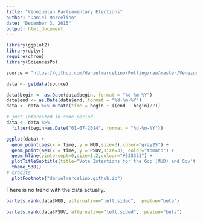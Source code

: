 ```yaml
---
title: "Venezuelan Parliamentary Elections"
author: "Daniel Marcelino"
date: "December 3, 2015"
output: html_document
---
```


```r
library(ggplot2)
library(dplyr)
require(chron)
library(SciencesPo) 
```

```r
source = "https://github.com/danielmarcelino/Polling/raw/master/Venezuela/data/polls.txt"

data <- getdata(source)

data$begin <- as.Date(data$begin, format = "%d-%m-%Y")
data$end <- as.Date(data$end, format = "%d-%m-%Y")
data <- data %>% mutate(time = begin + ((end - begin)/2))

# just interested in some period
data <- data %>% 
  filter(begin>as.Date("01-07-2014", format = "%d-%m-%Y"))
```


```r
ggplot(data) +
  geom_point(aes(x = time, y = MUD,size=3),color="gray25") +
  geom_point(aes(x = time, y = PSUV,size=3), color="tomato") +
  geom_hline(yintercept=0,size=1.2,colour="#535353") +
  plotTitleSubtitle(title="Vote Intentions for the Gop (MUD) and Gov't (PSUV)", subtitle="Black = MUD, Red = PSUV") +
  theme_538()
# credits
  plotFootnote("danielmarcelino.github.io")
```

There is no trend with the data actually.
```r
bartels.rank(data$MUD, alternative="left.sided",  pvalue="beta")

bartels.rank(data$PSUV, alternative="left.sided",  pvalue="beta")
```
